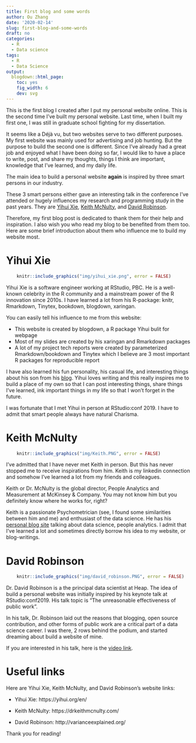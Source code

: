 ```yaml
---
title: First blog and some words
author: Ou Zhang
date: '2020-02-14'
slug: first-blog-and-some-words
draft: no
categories: 
  - R
  - Data science
tags:
  - R
  - Data Science
output:
  blogdown::html_page:
    toc: yes
    fig_width: 6
    dev: svg
---
```


This is the first blog I created after I put my personal website online. This is the second time I've built my personal website. Last time, when I built my first one, I was still in graduate school fighting for my dissertation. 

It seems like a Déjà vu, but two websites serve to two different purposes. 
My first website was mainly used for advertising and job hunting. But the purpose to build the second one is different. Since I've already had a great job and enjoyed what I have been doing so far, I would like to have a place to write, post, and share my thoughts, things I think are important, knowledge that I've learned, and my daily life. 

The main idea to build a personal website **again** is inspired by three smart persons in our industry.

These 3 smart persons either gave an interesting talk in the conference I've attended or hugely influences my research and programming study in the past years. They are [Yihui Xie](https://yihui.org/en/), [Keith McNulty](https://drkeithmcnulty.com/), and [David Robinson](http://varianceexplained.org/). 

Therefore, my first blog post is dedicated to thank them for their help and inspiration. 
I also wish you who read my blog to be benefited from them too. Here are some brief introduction about them who influence me to build my website most.

# Yihui Xie  


```r

    knitr::include_graphics("img/yihui_xie.png", error = FALSE)

```

Yihui Xie is a software engineer working at RStudio, PBC. He is a well-known celebrity in the R community and a mainstream power of the R innovation since 2010s. I have learned a lot from his R-package: knitr, Rmarkdown, Tinytex, bookdown, blogdown, xaringan.

You can easily tell his influence to me from this website: 

* This website is created by blogdown, a R package Yihui bulit for webpage
* Most of my slides are created by his xaringan and Rmarkdown packages
* A lot of my project tech reports were created by parameterized Rmarkdown/bookdown and Tinytex which I believe are 3 most important R packages for reproducible report

I have also learned his fun personality, his casual life, and interesting things about his son from his [blog](https://yihui.org/en/). Yihui loves writing and this really inspires me to build a place of my own so that I can post interesting things, share things I've learned, ink important things in my life so that I won't forget in the future.

I was fortunate that I met Yihui in person at RStudio:conf 2019. I have to admit that smart people always have natural Charisma.  

# Keith McNulty


```r

    knitr::include_graphics("img/Keith.PNG", error = FALSE)

```

I've admitted that I have never met Keith in person. But this has never stopped me to receive inspirations from him. Keith is my linkedin connection and somehow I've learned a lot from my friends and colleagues. 

Keith or Dr. McNulty is the global director, People Analytics and Measurement at McKinsey & Company. You may not know him but you definitely know where he works for, right?

Keith is a passionate Psychometrician (see, I found some similarities between him and me) and enthusiast of the data science. He has his [personal blog site](https://drkeithmcnulty.com/) talking about data science, people analytics. I admit that I've learned a lot and sometimes directly borrow his idea to my website, or blog-writings. 


# David Robinson

```r

    knitr::include_graphics("img/david_robinson.PNG", error = FALSE)

```

Dr. David Robinson is a the principal data scientist at Heap. The idea of build a personal website was initially inspired by his keynote talk at RStudio:conf2019. His talk topic is "The unreasonable effectiveness of public work". 

In his talk, Dr. Robinson laid out the reasons that blogging, open source contribution, and other forms of public work are a critical part of a data science career. I was there, 2 rows behind the podium, and started dreaming about build a website of mine.

If you are interested in his talk, here is the [video link](https://rstudio.com/resources/rstudioconf-2019/the-unreasonable-effectiveness-of-public-work/).


# Useful links

Here are Yihui Xie, Keith McNulty, and David Robinson's website links:

* Yihui Xie: https://yihui.org/en/

* Keith McNulty: https://drkeithmcnulty.com/

* David Robinson: http://varianceexplained.org/ 

Thank you for reading!




